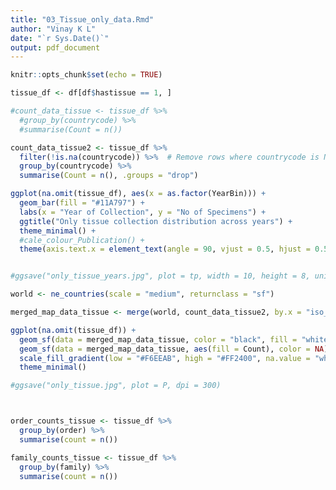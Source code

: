 ```yaml
---
title: "03_Tissue_only_data.Rmd"
author: "Vinay K L"
date: "`r Sys.Date()`"
output: pdf_document
---
```


```r
knitr::opts_chunk$set(echo = TRUE)
```

```r
tissue_df <- df[df$hastissue == 1, ]
```

```r
#count_data_tissue <- tissue_df %>%
  #group_by(countrycode) %>%
  #summarise(Count = n())
```


```r
count_data_tissue2 <- tissue_df %>%
  filter(!is.na(countrycode)) %>%  # Remove rows where countrycode is NA
  group_by(countrycode) %>%
  summarise(Count = n(), .groups = "drop")
```

```r
ggplot(na.omit(tissue_df), aes(x = as.factor(YearBin))) +
  geom_bar(fill = "#11A797") +
  labs(x = "Year of Collection", y = "No of Specimens") +
  ggtitle("Only tissue collection distribution across years") +
  theme_minimal() +
  #cale_colour_Publication() +
  theme(axis.text.x = element_text(angle = 90, vjust = 0.5, hjust = 0.5))


#ggsave("only_tissue_years.jpg", plot = tp, width = 10, height = 8, units = "in")

```


```r
world <- ne_countries(scale = "medium", returnclass = "sf")

merged_map_data_tissue <- merge(world, count_data_tissue2, by.x = "iso_a3", by.y = "countrycode", all.x = TRUE)

ggplot(na.omit(tissue_df)) +
  geom_sf(data = merged_map_data_tissue, color = "black", fill = "white") +
  geom_sf(data = merged_map_data_tissue, aes(fill = Count), color = NA) +
  scale_fill_gradient(low = "#F6EEAB", high = "#FF2400", na.value = "white", guide = "legend", trans = "log") +
  theme_minimal()

#ggsave("only_tissue.jpg", plot = P, dpi = 300)




```


```r
order_counts_tissue <- tissue_df %>%
  group_by(order) %>%
  summarise(count = n())

family_counts_tissue <- tissue_df %>%
  group_by(family) %>%
  summarise(count = n())
```




